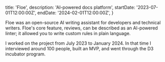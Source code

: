   title: 'Floe',
  description: 'AI-powered docs platform',
  startDate: '2023-07-01T12:00:00Z',
  endDate: '2024-02-01T12:00:00Z',
}

Floe was an open-source AI writing assistant for developers and technical
writers. Floe's core feature, reviews, can be described as an AI-powered linter;
it allowed you to write custom rules in plain language.

I worked on the project from July 2023 to January 2024. In that time I
interviewed around 100 people, built an MVP, and went through the D3 incubator
program.